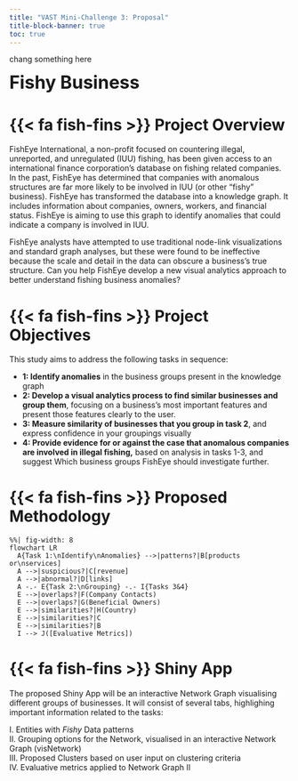 ```yaml
---
title: "VAST Mini-Challenge 3: Proposal"
title-block-banner: true
toc: true
---
```


chang something here

<font size = "6"> **Fishy Business**</font>

# {{< fa fish-fins >}} Project Overview

FishEye International, a non-profit focused on countering illegal, unreported, and unregulated (IUU) fishing, has been given access to an international finance corporation's database on fishing related companies. In the past, FishEye has determined that companies with anomalous structures are far more likely to be involved in IUU (or other "fishy" business). FishEye has transformed the database into a knowledge graph. It includes information about companies, owners, workers, and financial status. FishEye is aiming to use this graph to identify anomalies that could indicate a company is involved in IUU.

FishEye analysts have attempted to use traditional node-link visualizations and standard graph analyses, but these were found to be ineffective because the scale and detail in the data can obscure a business's true structure. Can you help FishEye develop a new visual analytics approach to better understand fishing business anomalies?

# {{< fa fish-fins >}} Project Objectives

This study aims to address the following tasks in sequence:

-   **1: Identify anomalies** in the business groups present in the knowledge graph
-   **2: Develop a visual analytics process to find similar businesses and group them**, focusing on a business's most important features and present those features clearly to the user.
-   **3: Measure similarity of businesses that you group in task 2**, and express confidence in your groupings visually
-   **4: Provide evidence for or against the case that anomalous companies are involved in illegal fishing,** based on analysis in tasks 1-3, and suggest Which business groups FishEye should investigate further.

# {{< fa fish-fins >}} Proposed Methodology

```mermaid
%%| fig-width: 8
flowchart LR
  A{Task 1:\nIdentify\nAnomalies} -->|patterns?|B[products or\nservices]
  A -->|suspicious?|C[revenue]
  A -->|abnormal?|D[links]
  A -.- E{Task 2:\nGrouping} -.- I{Tasks 3&4}
  E -->|overlaps?|F(Company Contacts)
  E -->|overlaps?|G(Beneficial Owners)
  E -->|similarities?|H(Country)
  E -->|similarities?|C
  E -->|similarities?|B
  I --> J([Evaluative Metrics])
```

# {{< fa fish-fins >}} Shiny App

The proposed Shiny App will be an interactive Network Graph visualising different groups of businesses. It will consist of several tabs, highlighing important information related to the tasks:

I. Entities with *Fishy* Data patterns\
II. Grouping options for the Network, visualised in an interactive Network Graph (visNetwork)\
III. Proposed Clusters based on user input on clustering criteria\
IV. Evaluative metrics applied to Network Graph II
